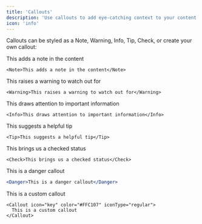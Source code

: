 ```yaml
---
title: 'Callouts'
description: 'Use callouts to add eye-catching context to your content'
icon: 'info'
---
```


Callouts can be styled as a Note, Warning, Info, Tip, Check, or create your own callout:

<Note>This adds a note in the content</Note>

```mdx
<Note>This adds a note in the content</Note>
```

<Warning>This raises a warning to watch out for</Warning>

```mdx
<Warning>This raises a warning to watch out for</Warning>
```

<Info>This draws attention to important information</Info>

```mdx
<Info>This draws attention to important information</Info>
```

<Tip>This suggests a helpful tip</Tip>

```mdx
<Tip>This suggests a helpful tip</Tip>
```

<Check>This brings us a checked status</Check>

```mdx
<Check>This brings us a checked status</Check>
```

<Danger>This is a danger callout</Danger>

```jsx
<Danger>This is a danger callout</Danger>
```

<Callout icon="key" color="#FFC107" iconType="regular">
  This is a custom callout
</Callout>

<RequestExample>

```mdx Callout Example
<Callout icon="key" color="#FFC107" iconType="regular">
  This is a custom callout
</Callout>
```

</RequestExample>
